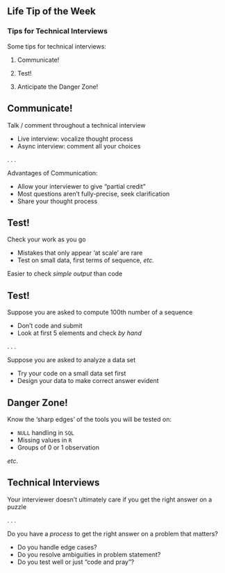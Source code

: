## Life Tip of the Week

### Tips for Technical Interviews

Some tips for technical interviews: 

::: {.incremental}

1. Communicate!

2. Test!

3. Anticipate the Danger Zone!

:::

## Communicate!

Talk / comment throughout a technical interview

- Live interview: vocalize thought process
- Async interview: comment all your choices

. . . 

Advantages of Communication:

::: {.incremental}

- Allow your interviewer to give "partial credit"
- Most questions aren't fully-precise, seek clarification
- Share your thought process

:::

## Test!

Check your work as you go

- Mistakes that only appear 'at scale' are rare
- Test on small data, first terms of sequence, *etc.*

Easier to check _simple output_ than code

## Test!

Suppose you are asked to compute 100th number of a sequence

- Don't code and submit
- Look at first 5 elements and check _by hand_

. . . 

Suppose you are asked to analyze a data set

- Try your code on a small data set first
- Design your data to make correct answer evident


## Danger Zone!

Know the 'sharp edges' of the tools you will be tested on: 

- `NULL` handling in `SQL`
- Missing values in `R`
- Groups of 0 or 1 observation

*etc*. 

## Technical Interviews

Your interviewer doesn't ultimately care if you get the right answer on a puzzle

. . . 

Do you have a _process_ to get the right answer on a problem that matters? 

- Do you handle edge cases? 
- Do you resolve ambiguities in problem statement? 
- Do you test well or just "code and pray"? 
